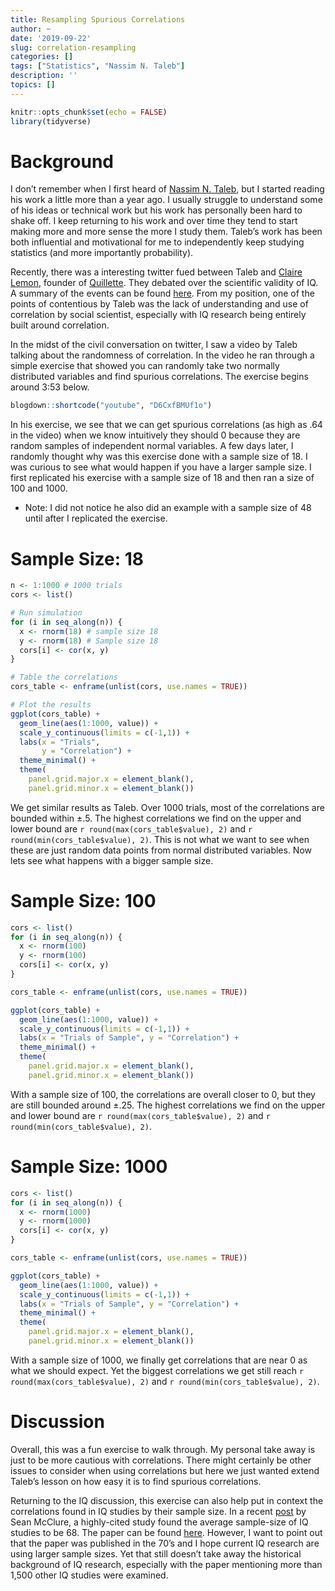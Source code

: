 ```yaml
---
title: Resampling Spurious Correlations
author: ~
date: '2019-09-22'
slug: correlation-resampling
categories: []
tags: ["Statistics", "Nassim N. Taleb"]
description: ''
topics: []
---
```


```r
knitr::opts_chunk$set(echo = FALSE)
library(tidyverse)
```

# Background
I don't remember when I first heard of [Nassim N. Taleb](https://en.wikipedia.org/wiki/Nassim_Nicholas_Taleb){target="_blank"}, but I started reading his work a little more than a year ago. I usually struggle to understand some of his ideas or technical work but his work has personally been hard to shake off. I keep returning to his work and over time they tend to start making more and more sense the more I study them. Taleb's work has been both influential and motivational for me to independently keep studying statistics (and more importantly probability).

Recently, there was a interesting twitter fued between Taleb and [Claire Lemon](https://en.wikipedia.org/wiki/Claire_Lehmann){target="_blank"}, founder of [Quillette](https://quillette.com/){target="_blank"}. They debated over the scientific validity of IQ. A summary of the events can be found [here](https://www.firstthings.com/web-exclusives/2019/08/talebs-call-to-duel?fbclid=IwAR1ww5ksQtxTbsJB6E471iF3J9JE7VlSJOCYxpsbevbJfa-D3Km4MjmPO6M){target="_blank"}. From my position, one of the points of contentious by Taleb was the lack of understanding and use of correlation by social scientist, especially with IQ research being entirely built around correlation. 

In the midst of the civil conversation on twitter, I saw a video by Taleb talking about the randomness of correlation. In the video he ran through a simple exercise that showed you can randomly take two normally distributed variables and find spurious correlations. The exercise begins around 3:53 below.

```r
blogdown::shortcode("youtube", "D6CxfBMUf1o")
```

In his exercise, we see that we can get spurious correlations (as high as .64 in the video) when we know intuitively they should 0 because they are random samples of independent normal variables. A few days later, I randomly thought why was this exercise done with a sample size of 18. I was curious to see what would happen if you have a larger sample size. I first replicated his exercise with a sample size of 18 and then ran a size of 100 and 1000.

* Note: I did not notice he also did an example with a sample size of 48 until after I replicated the exercise. 

# Sample Size: 18

```r
n <- 1:1000 # 1000 trials
cors <- list()

# Run simulation
for (i in seq_along(n)) {
  x <- rnorm(18) # sample size 18
  y <- rnorm(18) # Sample size 18
  cors[i] <- cor(x, y)
}

# Table the correlations
cors_table <- enframe(unlist(cors, use.names = TRUE))

# Plot the results
ggplot(cors_table) +
  geom_line(aes(1:1000, value)) +
  scale_y_continuous(limits = c(-1,1)) +
  labs(x = "Trials", 
       y = "Correlation") +
  theme_minimal() +
  theme(
    panel.grid.major.x = element_blank(),
    panel.grid.minor.x = element_blank())
```

We get similar results as Taleb. Over 1000 trials, most of the correlations are bounded within $\pm .5$. The highest correlations we find on the upper and lower bound are `r round(max(cors_table$value), 2)` and `r round(min(cors_table$value), 2)`. This is not what we want to see when these are just random data points from normal distributed variables. Now lets see what happens with a bigger sample size. 

# Sample Size: 100
```r
cors <- list()
for (i in seq_along(n)) {
  x <- rnorm(100)
  y <- rnorm(100)
  cors[i] <- cor(x, y)
}

cors_table <- enframe(unlist(cors, use.names = TRUE))

ggplot(cors_table) +
  geom_line(aes(1:1000, value)) +
  scale_y_continuous(limits = c(-1,1)) +
  labs(x = "Trials of Sample", y = "Correlation") +
  theme_minimal() +
  theme(
    panel.grid.major.x = element_blank(),
    panel.grid.minor.x = element_blank())
```

With a sample size of 100, the correlations are overall closer to 0, but they are still bounded around $\pm .25$. The highest correlations we find on the upper and lower bound are `r round(max(cors_table$value), 2)` and `r round(min(cors_table$value), 2)`.

# Sample Size: 1000
```r
cors <- list()
for (i in seq_along(n)) {
  x <- rnorm(1000)
  y <- rnorm(1000)
  cors[i] <- cor(x, y)
}

cors_table <- enframe(unlist(cors, use.names = TRUE))

ggplot(cors_table) +
  geom_line(aes(1:1000, value)) +
  scale_y_continuous(limits = c(-1,1)) +
  labs(x = "Trials of Sample", y = "Correlation") +
  theme_minimal() +
  theme(
    panel.grid.major.x = element_blank(),
    panel.grid.minor.x = element_blank())
```

With a sample size of 1000, we finally get correlations that are near 0 as what we should expect. Yet the biggest correlations we get still reach `r round(max(cors_table$value), 2)` and `r round(min(cors_table$value), 2)`. 

# Discussion

Overall, this was a fun exercise to walk through. My personal take away is just to be more cautious with correlations. There might certainly be other issues to consider when using correlations but here we just wanted extend Taleb's lesson on how easy it is to find spurious correlations. 

Returning to the IQ discussion, this exercise can also help put in context the correlations found in IQ studies by their sample size. In a recent [post](https://medium.com/@seanaaron100/intelligence-complexity-and-the-failed-science-of-iq-4fb17ce3f12){target="_blank"} by Sean McClure, a highly-cited study found the average sample-size of IQ studies to be 68. The paper can be found [here](https://pdfs.semanticscholar.org/53dc/b497dfbba0a23a9d247114379b5f3d920a1c.pdf){target="_blank"}. However, I want to point out that the paper was published in the 70's and I hope current IQ research are using larger sample sizes. Yet that still doesn't take away the historical background of IQ research, especially with the paper mentioning more than 1,500 other IQ studies were examined. 